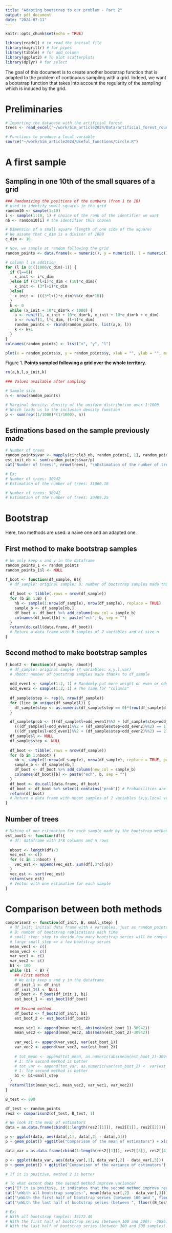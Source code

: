 ```yaml
---
title: "Adapting bootstrap to our problem - Part 2"
output: pdf_document
date: "2024-07-11"
---
```


```r
knitr::opts_chunk$set(echo = TRUE)
```

```r
library(readxl) # to read the initial file
library(magrittr) # for pipes
library(tibble) # for add_column
library(ggplot2) # To plot scatterplots
library(dplyr) # for select
```

The goal of this document is to create another bootstrap function that is adapted to the problem of continuous sampling with a grid. Indeed, we want a bootstrap function that takes into account the regularity of the sampling which is induced by the grid.

# Preliminaries

```r
# Importing the database with the artificial forest
trees <- read_excel("~/work/Sim_article2024/Data/artificial_forest_round.xls")
```

```r
# Functions to produce a local variable
source("~/work/Sim_article2024/Useful_functions/Circle.R")
```

# A first sample

## Sampling in one 10th of the small squares of a grid

```r
### Randomizing the positions of the numbers (from 1 to 10) 
# used to identify small squares in the grid
random10 <- sample(1:10)
i <- sample(1:10, 1) # choice of the rank of the identifier we want
nb <- random10[i] # the identifier thus chosen
```

```r
# Dimension of a small square (length of one side of the square)
# We assume that c_dim is a divisor of 1000
c_dim <- 10
```

```r
# Now, we sample at random following the grid
random_points <- data.frame(x = numeric(), y = numeric(), l = numeric())

# column l in addition
for (l in 0:((1000/c_dim)-1)) {
  if (l==0){
    x_init <- i*c_dim
  }else if ((3*l+i)*c_dim < (10)*c_dim){
    x_init <- (3*l+i)*c_dim
  }else{
    x_init <- (((3*l+i)*c_dim)%%(c_dim*10))
  }
  k <- 0
  while (x_init + 10*c_dim*k < 1000) {
    a <- runif(1, x_init + 10*c_dim*k, x_init + 10*c_dim*k + c_dim)
    b <- runif(1, l*c_dim, (l+1)*c_dim)
    random_points <- rbind(random_points, list(a,b, l))
    k <- k+1
  }
}
colnames(random_points) <- list("x", "y", "l")
```

```r
plot(x = random_points$x, y = random_points$y, xlab = "", ylab = "", main = "Random points", panel.first=grid(), las = 1)
```
Figure 1. **Points sampled following a grid over the whole territory**.

```r
rm(a,b,l,x_init,k)
```

```r
### Values available after sampling

# Sample size
n <- nrow(random_points)

# Marginal density: density of the uniform distribution over 1:1000
# Which leads us to the inclusion density function
p <- sum(rep((1/1000)*(1/1000), n))
```

## Estimations based on the sample previously made

```r
# Number of trees
random_points$var <- mapply(circle3_nb, random_points[, 1], random_points[, 2], MoreArgs = list(15, 9, 6))
est_init_nb <- sum(random_points$var/p)
cat("Number of trees:", nrow(trees), "\nEstimation of the number of trees:", est_init_nb)

# Ex:
# Number of trees: 30942 
# Estimation of the number of trees: 31066.18

# Number of trees: 30942 
# Estimation of the number of trees: 30489.25
```

# Bootstrap

Here, two methods are used: a naive one and an adapted one.

## First method to make bootstrap samples

```r
# We only keep x and y in the dataframe
random_points_1 <- random_points
random_points_1$l <- NULL
```

```r
f_boot <- function(df_sample, B){
  # df_sample: original sample; B: number of bootstrap samples made thanks to df_sample
  
  df_boot <- tibble(.rows = nrow(df_sample))
  for (b in 1:B) {
    nb <- sample(1:nrow(df_sample), nrow(df_sample), replace = TRUE)
    sample_b <- df_sample[nb,]
    df_boot <- df_boot %>% add_column(new_col = sample_b)
    colnames(df_boot)[b] <- paste("ech", b, sep = "")
  }
  return(do.call(data.frame, df_boot))
  # Return a data frame with B samples of 2 variables and of size n
}
```

## Second method to make bootstrap samples

```r
f_boot2 <- function(df_sample, nboot){
  # df_sample: original sample (4 variables: x,y,l,var)
  # nboot: number of bootstrap samples made thanks to df_sample
  
  odd_even1 <- sample(1:2, 1) # Randomly put more weight on even or odd lines
  odd_even2 <- sample(1:2, 1) # The same for "columns"
  
  df_sample$step <- rep(0, nrow(df_sample))
  for (line in unique(df_sample$l)) {
    df_sample$step <- as.numeric(df_sample$step == 0)*(row(df_sample[df_sample$l == line,])[,1]%%2) + as.numeric(df_sample$step != 0)*df_sample$step
  }

  df_sample$prob <- (((df_sample$l+odd_even1)%%2 + (df_sample$step+odd_even2)%%2) == 0)*(1/4) +
    (((df_sample$l+odd_even1)%%2 + (df_sample$step+odd_even2)%%2) == 1)*(1/2) +
    (((df_sample$l+odd_even1)%%2 + (df_sample$step+odd_even2)%%2) == 2)*(3/4)
  df_sample$l <- NULL
  df_sample$step <- NULL
  
  df_boot <- tibble(.rows = nrow(df_sample))
  for (b in 1:nboot) {
    nb <- sample(1:nrow(df_sample), nrow(df_sample), replace = TRUE, prob = df_sample$prob)
    sample_b <- df_sample[nb,]
    df_boot <- df_boot %>% add_column(new_col = sample_b)
    colnames(df_boot)[b] <- paste("ech", b, sep = "")
  }
  df_boot <- do.call(data.frame, df_boot)
  df_boot <- df_boot %>% select(-contains("prob")) # Probabilities are useless now
  return(df_boot)
  # Return a data frame with nboot samples of 2 variables (x,y,local variable) and of size n
}
```

## Number of trees

```r
# Making of one estimation for each sample made by the bootstrap method
est_boot1 <- function(df){
  # df: dataframe with 3*B columns and n rows
  
  nboot <- length(df)/3
  vec_est <- c()
  for (c in 1:nboot) {
    vec_est <- append(vec_est, sum(df[,3*c]/p))
  }
  vec_est <- sort(vec_est)
  return(vec_est)
  # Vector with one estimation for each sample
}
```

# Comparison between both methods

```r
comparison2 <- function(df_init, B, small_step) {
  # df_init: initial data frame with 4 variables, just as random_points
  # B: number of bootstrap replications each time
  # small_step: step to decide how many bootstrap series will be computed
  # large small_step => a few bootstrap series
  mean_vec1 <- c()
  mean_vec2 <- c()
  var_vec1 <- c()
  var_vec2 <- c()
  b1 <- 100
  while (b1  < B) {
    ## First method
    # We only keep x and y in the dataframe
    df_init_1 <- df_init
    df_init_1$l <- NULL
    df_boot <- f_boot(df_init_1, b1)
    est_boot_1 <- est_boot1(df_boot)
    
    ## Second method
    df_boot2 <- f_boot2(df_init, b1)
    est_boot_2 <- est_boot1(df_boot2)
    
    mean_vec1 <- append(mean_vec1, abs(mean(est_boot_1)-30942))
    mean_vec2 <- append(mean_vec2, abs(mean(est_boot_2)-30942))
    
    var_vec1 <- append(var_vec1, var(est_boot_1))
    var_vec2 <- append(var_vec2, var(est_boot_2))
    
    # tot_mean <- append(tot_mean, as.numeric(abs(mean(est_boot_2)-30942) <  abs(mean(est_boot_1)-30942))*2-1)
    # 1: the second method is better
    # tot_var <- append(tot_var, as.numeric(var(est_boot_2) <  var(est_boot_1))*2-1)
    # 1: the second method is better
    b1 <- b1+small_step
  }
  return(list(mean_vec1, mean_vec2, var_vec1, var_vec2))
}
```

```r
B_test <- 800
```

```r
df_test <- random_points
res2 <- comparison2(df_test, B_test, 1)
```

```r
# We look at the mean of estimators
data = as.data.frame(cbind(1:length(res2[[1]]), res2[[1]], res2[[2]]))

p <- ggplot(data, aes(data[,1], data[,2] - data[,3]))
p + geom_point() +ggtitle("Comparison of the mean of estimators") + xlab("Number of bootstrap replications") + ylab("First method minus Second method")
```

```r
data_var = as.data.frame(cbind(1:length(res2[[1]]), res2[[3]], res2[[4]]))

p <- ggplot(data_var, aes(data_var[,1], data_var[,2] - data_var[,3]))
p + geom_point() + ggtitle("Comparison of the variance of estimators") + xlab("Number of bootstrap replications") + ylab("First method minus Second method")

# If it is positive, method 2 is better
```

```r
# To what extent does the second method improve variance?
cat("If it is positive, it indicates that the second method improve reducing the variance.")
cat("\nWith all bootstrap samples:", mean(data_var[,2] - data_var[,3]))
cat("\nWith the first half of bootstrap series (between 100 and ", floor((B_test+100)/2)," samples): ", mean(data_var[1:(floor((B_test+100)/2)-100),2] - data_var[1:(floor((B_test+100)/2)-100),3]), sep = "")
cat("\nWith the last half of bootstrap series (between ", floor((B_test+100)/2)," and ", B_test, " samples): ", mean(data_var[(floor((B_test+100)/2)-100):(B_test-100),2] - data_var[(floor((B_test+100)/2)-100):(B_test-100),3]), sep = "")

# Ex:
# With all bootstrap samples: 13172.49
# With the first half of bootstrap series (between 100 and 300): -3856.388
# With the last half of bootstrap series (between 300 and 500 samples): 27526.69
```



